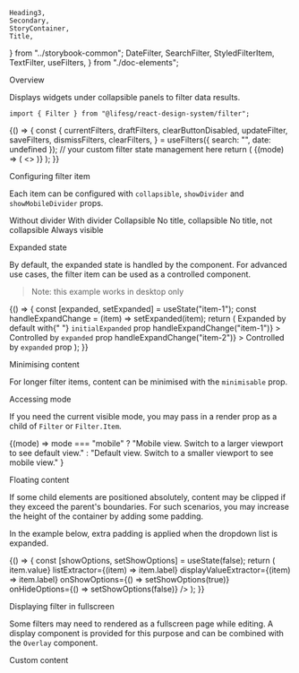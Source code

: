     Heading3,
    Secondary,
    StoryContainer,
    Title,
} from "../storybook-common";
    DateFilter,
    SearchFilter,
    StyledFilterItem,
    TextFilter,
    useFilters,
} from "./doc-elements";

<Meta title="Modules/Filter" component={Filter} />

<Title>Filter</Title>

<Secondary>Overview</Secondary>

Displays widgets under collapsible panels to filter data results.

```tsx
import { Filter } from "@lifesg/react-design-system/filter";
```

<Canvas>
    <Story name="Filter">
        {() => {
            const {
                currentFilters,
                draftFilters,
                clearButtonDisabled,
                updateFilter,
                saveFilters,
                dismissFilters,
                clearFilters,
            } = useFilters({ search: "", date: undefined }); // your custom filter state management here
            return (
                <StoryContainer>
                    <Filter
                        clearButtonDisabled={clearButtonDisabled}
                        onClear={clearFilters}
                        onDismiss={dismissFilters}
                        onDone={saveFilters}
                    >
                        {(mode) => (
                            <>
                                <StyledFilterItem
                                    $mode={mode}
                                    collapsible={false}
                                    showMobileDivider={false}
                                    showDivider={false}
                                >
                                    <SearchFilter
                                        mode={mode}
                                        value={draftFilters.search}
                                        onChange={updateFilter(mode, "search")}
                                    />
                                </StyledFilterItem>
                                <Filter.Item title="Date">
                                    <DateFilter
                                        mode={mode}
                                        value={draftFilters.date}
                                        onChange={updateFilter(mode, "date")}
                                    />
                                </Filter.Item>
                                <Filter.Item title="Just an example of long content that may wrap to the next line">
                                    <TextFilter />
                                </Filter.Item>
                            </>
                        )}
                    </Filter>
                </StoryContainer>
            );
        }}
    </Story>
</Canvas>

<Heading3>Configuring filter item</Heading3>

Each item can be configured with `collapsible`, `showDivider` and `showMobileDivider` props.

<Canvas>
    <Story name="Configuring filter item">
        <StoryContainer>
            <Filter>
                <Filter.Item
                    title="No divider"
                    showMobileDivider={false}
                    showDivider={false}
                >
                    Without divider
                </Filter.Item>
                <Filter.Item title="With divider">With divider</Filter.Item>
                <Filter.Item title="Default">Collapsible</Filter.Item>
                <Filter.Item>No title, collapsible</Filter.Item>
                <Filter.Item collapsible={false}>
                    No title, not collapsible
                </Filter.Item>
                <Filter.Item title="Not collapsible" collapsible={false}>
                    Always visible
                </Filter.Item>
            </Filter>
        </StoryContainer>
    </Story>
</Canvas>

<Heading3>Expanded state</Heading3>

By default, the expanded state is handled by the component. For advanced use cases, the filter item can be used as a controlled component.

> Note: this example works in desktop only

<Canvas>
    <Story name="Handling expanded state">
        {() => {
            const [expanded, setExpanded] = useState("item-1");
            const handleExpandChange = (item) => setExpanded(item);
            return (
                <StoryContainer>
                    <Filter>
                        <Filter.Item
                            title="Uncontrolled"
                            showMobileDivider={false}
                            initialExpanded
                        >
                            Expanded by default with{" "}
                            <code>initialExpanded</code> prop
                        </Filter.Item>
                        <Filter.Item
                            title="Controlled Item 1"
                            expanded={expanded === "item-1"}
                            onExpandChange={() => handleExpandChange("item-1")}
                        >
                            Controlled by <code>expanded</code> prop
                        </Filter.Item>
                        <Filter.Item
                            title="Controlled Item 2"
                            expanded={expanded === "item-2"}
                            onExpandChange={() => handleExpandChange("item-2")}
                        >
                            Controlled by <code>expanded</code> prop
                        </Filter.Item>
                    </Filter>
                </StoryContainer>
            );
        }}
    </Story>
</Canvas>

<Heading3>Minimising content</Heading3>

For longer filter items, content can be minimised with the `minimisable` prop.

<Canvas>
    <Story name="Minimised">
        <StoryContainer>
            <Filter>
                <Filter.Item
                    title="Minimised"
                    minimisable
                    showMobileDivider={false}
                >
                    <TextFilter />
                </Filter.Item>
                <Filter.Item
                    title="With custom minimised height"
                    minimisable
                    minimisedHeight={100}
                >
                    <TextFilter />
                </Filter.Item>
            </Filter>
        </StoryContainer>
    </Story>
</Canvas>

<Heading3>Accessing mode</Heading3>

If you need the current visible mode, you may pass in a render prop as a child of `Filter` or `Filter.Item`.

<Canvas>
    <Story name="Accessing mode">
        <StoryContainer>
            <Filter>
                <Filter.Item title="Mode" showMobileDivider={false}>
                    {(mode) =>
                        mode === "mobile"
                            ? "Mobile view. Switch to a larger viewport to see default view."
                            : "Default view. Switch to a smaller viewport to see mobile view."
                    }
                </Filter.Item>
            </Filter>
        </StoryContainer>
    </Story>
</Canvas>

<Heading3>Floating content</Heading3>

If some child elements are positioned absolutely, content may be clipped if they exceed the parent's boundaries.
For such scenarios, you may increase the height of the container by adding some padding.

In the example below, extra padding is applied when the dropdown list is expanded.

<Canvas>
    <Story name="With floating content">
        {() => {
            const [showOptions, setShowOptions] = useState(false);
            return (
                <StoryContainer>
                    <Filter>
                        <Filter.Item
                            title="Category 1"
                            style={{
                                paddingBottom: showOptions ? "17rem" : "1rem",
                            }}
                            showMobileDivider={false}
                        >
                            <Form.Select
                                options={[
                                    {
                                        value: "A",
                                        label: "Option A",
                                    },
                                    {
                                        value: "B",
                                        label: "Option B",
                                    },
                                    {
                                        value: "C",
                                        label: "Option C",
                                    },
                                    {
                                        value: "D",
                                        label: "Option D",
                                    },
                                ]}
                                valueExtractor={(item) => item.value}
                                listExtractor={(item) => item.label}
                                displayValueExtractor={(item) => item.label}
                                onShowOptions={() => setShowOptions(true)}
                                onHideOptions={() => setShowOptions(false)}
                            />
                        </Filter.Item>
                    </Filter>
                </StoryContainer>
            );
        }}
    </Story>
</Canvas>

<Heading3>Displaying filter in fullscreen</Heading3>

Some filters may need to rendered as a fullscreen page while editing. A display component is provided for this purpose and can be combined with the `Overlay` component.

<Canvas>
    <Story name="Display filter in fullscreen">
        <StoryContainer
            style={{
                height: "80vh",
                border: "1px solid grey",
            }}
        >
            <Filter.Page>
                <div style={{ margin: "1rem" }}>Custom content</div>
            </Filter.Page>
        </StoryContainer>
    </Story>
</Canvas>

<PropsTable />

